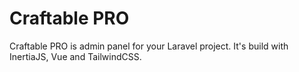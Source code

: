 # Craftable PRO

Craftable PRO is admin panel for your Laravel project. It's build with InertiaJS, Vue and TailwindCSS.
